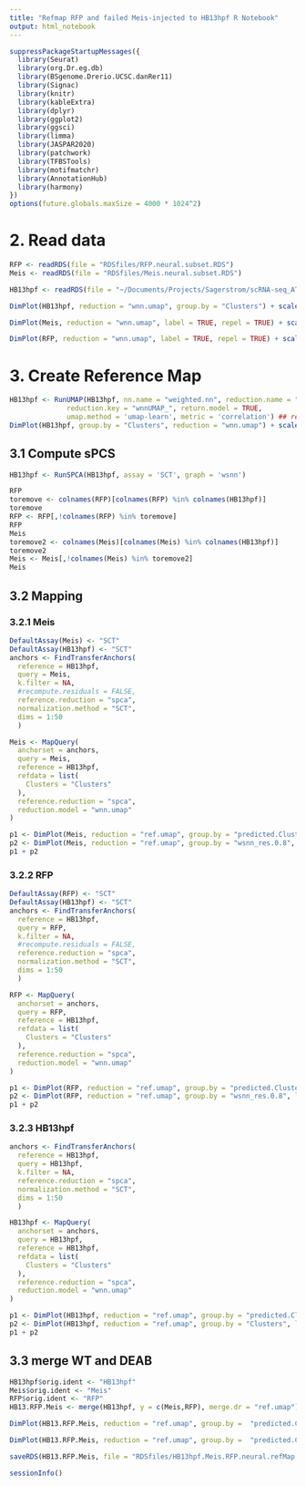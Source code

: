 ```yaml
---
title: "Refmap RFP and failed Meis-injected to HB13hpf R Notebook"
output: html_notebook
---
```


```r
suppressPackageStartupMessages({
  library(Seurat)
  library(org.Dr.eg.db)
  library(BSgenome.Drerio.UCSC.danRer11)
  library(Signac)
  library(knitr)
  library(kableExtra)
  library(dplyr)
  library(ggplot2)
  library(ggsci)
  library(limma)
  library(JASPAR2020)
  library(patchwork)
  library(TFBSTools)
  library(motifmatchr)
  library(AnnotationHub)
  library(harmony)
})
options(future.globals.maxSize = 4000 * 1024^2)
```

# 2. Read data

```r
RFP <- readRDS(file = "RDSfiles/RFP.neural.subset.RDS")
Meis <- readRDS(file = "RDSfiles/Meis.neural.subset.RDS")
```

```r
HB13hpf <- readRDS(file = "~/Documents/Projects/Sagerstrom/scRNA-seq_ATAC-seq_reanalysis_2021_07_12/InitialExploration/Neural_subsets/RDSfiles/HB13hpf_neural.RDS")
```

```r
DimPlot(HB13hpf, reduction = "wnn.umap", group.by = "Clusters") + scale_color_igv() + ggtitle("HB13hpf")
```
```r
DimPlot(Meis, reduction = "wnn.umap", label = TRUE, repel = TRUE) + scale_color_igv() + NoLegend() + ggtitle("Meis")
```

```r
DimPlot(RFP, reduction = "wnn.umap", label = TRUE, repel = TRUE) + scale_color_igv() + NoLegend() + ggtitle("RFP")
```

# 3. Create Reference Map
```r
HB13hpf <- RunUMAP(HB13hpf, nn.name = "weighted.nn", reduction.name = "wnn.umap", 
              reduction.key = "wnnUMAP_", return.model = TRUE, 
              umap.method = 'umap-learn', metric = 'correlation') ## rerun of RunUMAP here to get model
DimPlot(HB13hpf, group.by = "Clusters", reduction = "wnn.umap") + scale_color_igv()
```

## 3.1 Compute sPCS 
```r
HB13hpf <- RunSPCA(HB13hpf, assay = 'SCT', graph = 'wsnn')
```

```r
RFP
toremove <- colnames(RFP)[colnames(RFP) %in% colnames(HB13hpf)]
toremove
RFP <- RFP[,!colnames(RFP) %in% toremove]
RFP
Meis
toremove2 <- colnames(Meis)[colnames(Meis) %in% colnames(HB13hpf)]
toremove2
Meis <- Meis[,!colnames(Meis) %in% toremove2]
Meis
```


## 3.2 Mapping

### 3.2.1 Meis
```r
DefaultAssay(Meis) <- "SCT"
DefaultAssay(HB13hpf) <- "SCT"
anchors <- FindTransferAnchors(
  reference = HB13hpf,
  query = Meis,
  k.filter = NA,
  #recompute.residuals = FALSE,
  reference.reduction = "spca",
  normalization.method = "SCT",
  dims = 1:50
  )
```

```r
Meis <- MapQuery(
  anchorset = anchors,
  query = Meis,
  reference = HB13hpf,
  refdata = list(
    Clusters = "Clusters"
  ),
  reference.reduction = "spca", 
  reduction.model = "wnn.umap"
)
```
```r
p1 <- DimPlot(Meis, reduction = "ref.umap", group.by = "predicted.Clusters") + scale_color_igv()
p2 <- DimPlot(Meis, reduction = "ref.umap", group.by = "wsnn_res.0.8", label = TRUE) + scale_color_igv() + NoLegend()
p1 + p2
```

### 3.2.2 RFP
```r
DefaultAssay(RFP) <- "SCT"
DefaultAssay(HB13hpf) <- "SCT"
anchors <- FindTransferAnchors(
  reference = HB13hpf,
  query = RFP,
  k.filter = NA,
  #recompute.residuals = FALSE,
  reference.reduction = "spca",
  normalization.method = "SCT",
  dims = 1:50
  )
```

```r
RFP <- MapQuery(
  anchorset = anchors,
  query = RFP,
  reference = HB13hpf,
  refdata = list(
    Clusters = "Clusters"
  ),
  reference.reduction = "spca", 
  reduction.model = "wnn.umap"
)
```
```r
p1 <- DimPlot(RFP, reduction = "ref.umap", group.by = "predicted.Clusters") + scale_color_igv()
p2 <- DimPlot(RFP, reduction = "ref.umap", group.by = "wsnn_res.0.8", label = TRUE) + scale_color_igv() + NoLegend()
p1 + p2
```

### 3.2.3 HB13hpf
```r
anchors <- FindTransferAnchors(
  reference = HB13hpf,
  query = HB13hpf,
  k.filter = NA,
  reference.reduction = "spca",
  normalization.method = "SCT",
  dims = 1:50
  )
```

```r
HB13hpf <- MapQuery(
  anchorset = anchors,
  query = HB13hpf,
  reference = HB13hpf,
  refdata = list(
    Clusters = "Clusters"
  ),
  reference.reduction = "spca", 
  reduction.model = "wnn.umap"
)
```

```r
p1 <- DimPlot(HB13hpf, reduction = "ref.umap", group.by = "predicted.Clusters") + scale_color_igv()
p2 <- DimPlot(HB13hpf, reduction = "ref.umap", group.by = "Clusters", label = TRUE) + scale_color_igv() + NoLegend()
p1 + p2
```

## 3.3 merge WT and DEAB

```r
HB13hpf$orig.ident <- "HB13hpf"
Meis$orig.ident <- "Meis"
RFP$orig.ident <- "RFP"
HB13.RFP.Meis <- merge(HB13hpf, y = c(Meis,RFP), merge.dr = "ref.umap")
```

```r
DimPlot(HB13.RFP.Meis, reduction = "ref.umap", group.by =  "predicted.Clusters") + scale_color_igv()
```

```r
DimPlot(HB13.RFP.Meis, reduction = "ref.umap", group.by =  "predicted.Clusters", split.by = "orig.ident") + scale_color_igv()
```

```r
saveRDS(HB13.RFP.Meis, file = "RDSfiles/HB13hpf.Meis.RFP.neural.refMap.int.RDS")
```

```r
sessionInfo()
```

